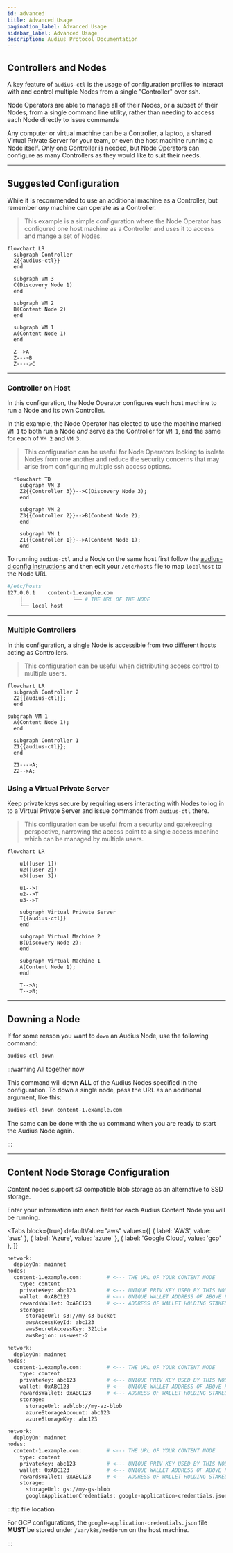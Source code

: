 ```yaml
---
id: advanced
title: Advanced Usage
pagination_label: Advanced Usage
sidebar_label: Advanced Usage
description: Audius Protocol Documentation
---
```



## Controllers and Nodes

A key feature of `audius-ctl` is the usage of configuration profiles to interact with and control
multiple Nodes from a single "Controller" over ssh.

Node Operators are able to manage all of their Nodes, or a subset of their Nodes, from a single
command line utility, rather than needing to access each Node directly to issue commands

Any computer or virtual machine can be a Controller, a laptop, a shared Virtual Private Server for
your team, or even the host machine running a Node itself. Only one Controller is needed, but Node
Operators can configure as many Controllers as they would like to suit their needs.

---

## Suggested Configuration

While it is recommended to use an additional machine as a Controller, but remember _any_ machine can
operate as a Controller.

> This example is a simple configuration where the Node Operator has configured one host machine as
> a Controller and uses it to access and mange a set of Nodes.

```mermaid
flowchart LR
  subgraph Controller
  Z{{audius-ctl}}
  end

  subgraph VM 3
  C(Discovery Node 1)
  end

  subgraph VM 2
  B(Content Node 2)
  end

  subgraph VM 1
  A(Content Node 1)
  end

  Z-->A
  Z--->B
  Z---->C
```

---

### Controller on Host

In this configuration, the Node Operator configures each host machine to run a Node and its own
Controller.

In this example, the Node Operator has elected to use the machine marked `VM 1` to both run a Node
_and_ serve as the Controller for `VM 1`, and the same for each of `VM 2` and `VM 3`.

> This configuration can be useful for Node Operators looking to isolate Nodes from one another and
> reduce the security concerns that may arise from configuring multiple ssh access options.

```mermaid
  flowchart TD
    subgraph VM 3
    Z2{{Controller 3}}-->C(Discovery Node 3);
    end

    subgraph VM 2
    Z3{{Controller 2}}-->B(Content Node 2);
    end

    subgraph VM 1
    Z1{{Controller 1}}-->A(Content Node 1);
    end
```

To running `audius-ctl` and a Node on the same host first follow the
[audius-d config instructions](/node-operator/migration-guide#5-edit-the-configuration-file) and
then edit your `/etc/hosts` file to map `localhost` to the Node URL

```bash showLineNumbers title="/etc/hosts file"
#/etc/hosts
127.0.0.1    content-1.example.com
    │                └── # THE URL OF THE NODE
    └── local host
```

---

### Multiple Controllers

In this configuration, a single Node is accessible from two different hosts acting as Controllers.

> This configuration can be useful when distributing access control to multiple users.

```mermaid
flowchart LR
  subgraph Controller 2
  Z2{{audius-ctl}};
  end

subgraph VM 1
  A(Content Node 1);
  end

  subgraph Controller 1
  Z1{{audius-ctl}};
  end

  Z1--->A;
  Z2-->A;
```

### Using a Virtual Private Server

Keep private keys secure by requiring users interacting with Nodes to log in to a Virtual Private
Server and issue commands from `audius-ctl` there.

> This configuration can be useful from a security and gatekeeping perspective, narrowing the access
> point to a single access machine which can be managed by multiple users.

```mermaid
flowchart LR

    u1([user 1])
    u2([user 2])
    u3([user 3])

    u1-->T
    u2-->T
    u3-->T

    subgraph Virtual Private Server
    T{{audius-ctl}}
    end

    subgraph Virtual Machine 2
    B(Discovery Node 2);
    end

    subgraph Virtual Machine 1
    A(Content Node 1);
    end

    T-->A;
    T-->B;
```

---

## Downing a Node

If for some reason you want to `down` an Audius Node, use the following command:

```bash
audius-ctl down
```

:::warning All together now

This command will down **ALL** of the Audius Nodes specified in the configuration. To down a single
node, pass the URL as an additional argument, like this:

```bash
audius-ctl down content-1.example.com
```

The same can be done with the `up` command when you are ready to start the Audius Node again.

:::

---

## Content Node Storage Configuration

Content nodes support s3 compatible blob storage as an alternative to SSD storage.

Enter your information into each field for each Audius Content Node you will be running.

<Tabs
  block={true}
  defaultValue="aws"
  values={[
    { label: 'AWS', value: 'aws' },
    { label: 'Azure', value: 'azure' },
    { label: 'Google Cloud', value: 'gcp' },
  ]}
>
<TabItem value="aws">

```bash showLineNumbers title="audius-ctl configuration file with AWS storage config"
network:
  deployOn: mainnet
nodes:
  content-1.example.com:        # <--- THE URL OF YOUR CONTENT NODE
    type: content
    privateKey: abc123          # <--- UNIQUE PRIV KEY USED BY THIS NODE TO SIGN RESPONSES
    wallet: 0xABC123            # <--- UNIQUE WALLET ADDRESS OF ABOVE PRIV KEY
    rewardsWallet: 0xABC123     # <--- ADDRESS OF WALLET HOLDING STAKED TOKENS
    storage:
      storageUrl: s3://my-s3-bucket
      awsAccessKeyId: abc123
      awsSecretAccessKey: 321cba
      awsRegion: us-west-2
```

</TabItem>

<TabItem value="azure">

```bash showLineNumbers title="audius-ctl configuration file with Azure storage config"
network:
  deployOn: mainnet
nodes:
  content-1.example.com:        # <--- THE URL OF YOUR CONTENT NODE
    type: content
    privateKey: abc123          # <--- UNIQUE PRIV KEY USED BY THIS NODE TO SIGN RESPONSES
    wallet: 0xABC123            # <--- UNIQUE WALLET ADDRESS OF ABOVE PRIV KEY
    rewardsWallet: 0xABC123     # <--- ADDRESS OF WALLET HOLDING STAKED TOKENS
    storage:
      storageUrl: azblob://my-az-blob
      azureStorageAccount: abc123
      azureStorageKey: abc123
```

</TabItem>

<TabItem value="gcp">

```bash showLineNumbers title="audius-ctl configuration file with GCP storage config"
network:
  deployOn: mainnet
nodes:
  content-1.example.com:        # <--- THE URL OF YOUR CONTENT NODE
    type: content
    privateKey: abc123          # <--- UNIQUE PRIV KEY USED BY THIS NODE TO SIGN RESPONSES
    wallet: 0xABC123            # <--- UNIQUE WALLET ADDRESS OF ABOVE PRIV KEY
    rewardsWallet: 0xABC123     # <--- ADDRESS OF WALLET HOLDING STAKED TOKENS
    storage:
      storageUrl: gs://my-gs-blob
      googleApplicationCredentials: google-application-credentials.json # See Note below
```

:::tip file location

For GCP configurations, the `google-application-credentials.json` file **MUST** be stored under
`/var/k8s/mediorum` on the host machine.

:::

</TabItem>

</Tabs>
